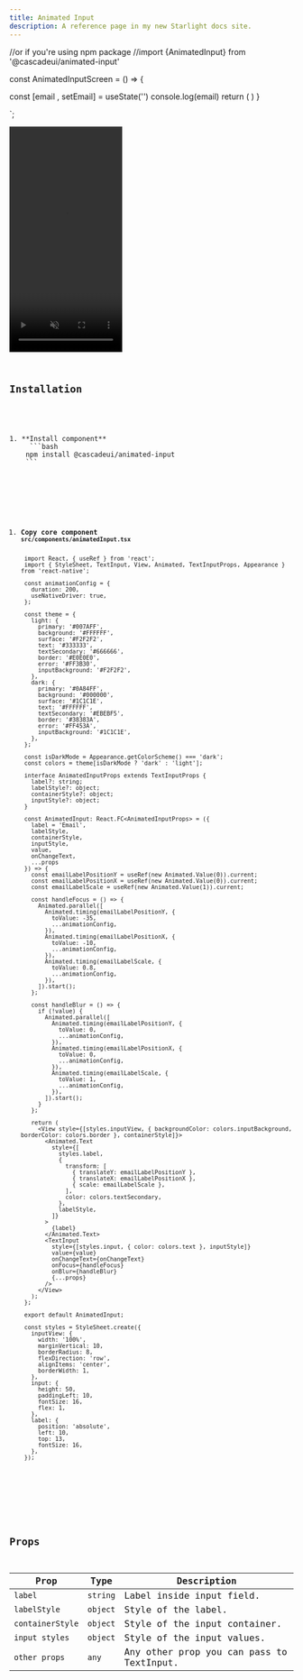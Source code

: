 ```yaml
---
title: Animated Input
description: A reference page in my new Starlight docs site.
---
```






//or if you're using npm package
//import {AnimatedInput} from '@cascadeui/animated-input'

const AnimatedInputScreen = () => {

  const [email , setEmail] = useState('') 
    console.log(email)
  return (
    <View>
      <AnimatedInput
      label='Enter anything'
      labelStyle={{}}
      containerStyle={{}}
      inputStyle={{}}
      onChangeText={setEmail}
      />
    </View>
  )
}

`;

<Tabs>
  <TabItem label="Preview"><video src="https://cloud.appwrite.io/v1/storage/buckets/670bf3d800356f2d1307/files/673ae969001285a5a540/view?project=66cc3f88001fcc4896d5&project=66cc3f88001fcc4896d5&mode=admin" loop autoPlay muted  alt="Alt text" height="400" width="200" 
  style={{ display: 'block', margin: '0 auto' }}/>
</TabItem>
  <TabItem label="Code"><Code code={exampleCode} lang="js" title={fileName} mark={highlights} /></TabItem>
</Tabs>

## Installation
<Tabs>
<TabItem label='cli'>
<Steps>
1. **Install component**
     ```bash
    npm install @cascadeui/animated-input
    ```
</Steps>
</TabItem>

<TabItem label='manual'>
<Steps>

  1. **Copy core component `src/components/animatedInput.tsx`**
     ```tsx

      import React, { useRef } from 'react';
      import { StyleSheet, TextInput, View, Animated, TextInputProps, Appearance } from 'react-native';

      const animationConfig = {
        duration: 200,
        useNativeDriver: true,
      };

      const theme = {
        light: {
          primary: '#007AFF',
          background: '#FFFFFF',
          surface: '#F2F2F2',
          text: '#333333',
          textSecondary: '#666666',
          border: '#E0E0E0',
          error: '#FF3B30',
          inputBackground: '#F2F2F2',
        },
        dark: {
          primary: '#0A84FF',
          background: '#000000',
          surface: '#1C1C1E',
          text: '#FFFFFF',
          textSecondary: '#EBEBF5',
          border: '#38383A',
          error: '#FF453A',
          inputBackground: '#1C1C1E',
        },
      };

      const isDarkMode = Appearance.getColorScheme() === 'dark';
      const colors = theme[isDarkMode ? 'dark' : 'light'];

      interface AnimatedInputProps extends TextInputProps {
        label?: string;
        labelStyle?: object;
        containerStyle?: object;
        inputStyle?: object;
      }

      const AnimatedInput: React.FC<AnimatedInputProps> = ({
        label = 'Email',
        labelStyle,
        containerStyle,
        inputStyle,
        value,
        onChangeText,
        ...props
      }) => {
        const emailLabelPositionY = useRef(new Animated.Value(0)).current;
        const emailLabelPositionX = useRef(new Animated.Value(0)).current;
        const emailLabelScale = useRef(new Animated.Value(1)).current;

        const handleFocus = () => {
          Animated.parallel([
            Animated.timing(emailLabelPositionY, {
              toValue: -35,
              ...animationConfig,
            }),
            Animated.timing(emailLabelPositionX, {
              toValue: -10,
              ...animationConfig,
            }),
            Animated.timing(emailLabelScale, {
              toValue: 0.8,
              ...animationConfig,
            }),
          ]).start();
        };

        const handleBlur = () => {
          if (!value) {
            Animated.parallel([
              Animated.timing(emailLabelPositionY, {
                toValue: 0,
                ...animationConfig,
              }),
              Animated.timing(emailLabelPositionX, {
                toValue: 0,
                ...animationConfig,
              }),
              Animated.timing(emailLabelScale, {
                toValue: 1,
                ...animationConfig,
              }),
            ]).start();
          }
        };

        return (
          <View style={[styles.inputView, { backgroundColor: colors.inputBackground, borderColor: colors.border }, containerStyle]}>
            <Animated.Text
              style={[
                styles.label,
                {
                  transform: [
                    { translateY: emailLabelPositionY },
                    { translateX: emailLabelPositionX },
                    { scale: emailLabelScale },
                  ],
                  color: colors.textSecondary,
                },
                labelStyle,
              ]}
            >
              {label}
            </Animated.Text>
            <TextInput
              style={[styles.input, { color: colors.text }, inputStyle]}
              value={value}
              onChangeText={onChangeText}
              onFocus={handleFocus}
              onBlur={handleBlur}
              {...props}
            />
          </View>
        );
      };

      export default AnimatedInput;

      const styles = StyleSheet.create({
        inputView: {
          width: '100%',
          marginVertical: 10,
          borderRadius: 8,
          flexDirection: 'row',
          alignItems: 'center',
          borderWidth: 1,
        },
        input: {
          height: 50,
          paddingLeft: 10,
          fontSize: 16,
          flex: 1,
        },
        label: {
          position: 'absolute',
          left: 10,
          top: 13,
          fontSize: 16,
        },
      });

     ```
    
</Steps>
</TabItem>
</Tabs>



 


## Props

| Prop      | Type     | Description                          |
|-------------|----------|--------------------------------------|
| `label`| `string` | Label inside input field.    |
| `labelStyle`| `object` | Style of the label.      |
| `containerStyle`| `object`| Style of the input container.       |
| `input styles`| `object` | Style of the input values.|
| `other props`| `any` | Any other prop you can pass to TextInput.|

